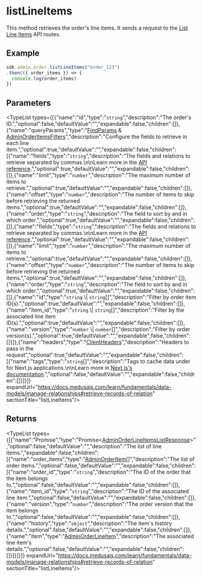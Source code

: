 
# listLineItems

This method retrieves the order's line items. It sends a request to the
[List Line Items](https://docs.medusajs.com/api/admin#orders\_getordersidlineitems)
API routes.

## Example

```ts
sdk.admin.order.listLineItems("order_123")
.then(({ order_items }) => {
  console.log(order_items)
})
```

## Parameters

<TypeList types={[{"name":"id","type":"`string`","description":"The order's ID.","optional":false,"defaultValue":"","expandable":false,"children":[]},{"name":"queryParams","type":"[FindParams](../../../../../types/HttpTypes/interfaces/types.HttpTypes.FindParams/page.mdx) & [AdminOrderItemsFilters](../../../../../types/HttpTypes/interfaces/types.HttpTypes.AdminOrderItemsFilters/page.mdx)","description":"Configure the fields to retrieve in each line item.","optional":true,"defaultValue":"","expandable":false,"children":[{"name":"fields","type":"`string`","description":"The fields and relations to retrieve separated by commas.\n\nLearn more in the [API reference](https://docs.medusajs.com/api/store#select-fields-and-relations).","optional":true,"defaultValue":"","expandable":false,"children":[]},{"name":"limit","type":"`number`","description":"The maximum number of items to retrieve.","optional":true,"defaultValue":"","expandable":false,"children":[]},{"name":"offset","type":"`number`","description":"The number of items to skip before retrieving the returned items.","optional":true,"defaultValue":"","expandable":false,"children":[]},{"name":"order","type":"`string`","description":"The field to sort by and in which order.","optional":true,"defaultValue":"","expandable":false,"children":[]},{"name":"fields","type":"`string`","description":"The fields and relations to retrieve separated by commas.\n\nLearn more in the [API reference](https://docs.medusajs.com/api/store#select-fields-and-relations).","optional":true,"defaultValue":"","expandable":false,"children":[]},{"name":"limit","type":"`number`","description":"The maximum number of items to retrieve.","optional":true,"defaultValue":"","expandable":false,"children":[]},{"name":"offset","type":"`number`","description":"The number of items to skip before retrieving the returned items.","optional":true,"defaultValue":"","expandable":false,"children":[]},{"name":"order","type":"`string`","description":"The field to sort by and in which order.","optional":true,"defaultValue":"","expandable":false,"children":[]},{"name":"id","type":"`string` \\| `string`[]","description":"Filter by order item ID(s).","optional":true,"defaultValue":"","expandable":false,"children":[]},{"name":"item_id","type":"`string` \\| `string`[]","description":"Filter by the associated line item ID(s).","optional":true,"defaultValue":"","expandable":false,"children":[]},{"name":"version","type":"`number` \\| `number`[]","description":"Filter by order version(s).","optional":true,"defaultValue":"","expandable":false,"children":[]}]},{"name":"headers","type":"[ClientHeaders](../../../types/js_sdk.admin.ClientHeaders/page.mdx)","description":"Headers to pass in the request","optional":true,"defaultValue":"","expandable":false,"children":[{"name":"tags","type":"`string`[]","description":"Tags to cache data under for Next.js applications.\n\nLearn more in [Next.js's documentation](https://nextjs.org/docs/app/building-your-application/caching#fetch-optionsnexttags-and-revalidatetag).","optional":false,"defaultValue":"","expandable":false,"children":[]}]}]} expandUrl="https://docs.medusajs.com/learn/fundamentals/data-models/manage-relationships#retrieve-records-of-relation" sectionTitle="listLineItems"/>

## Returns

<TypeList types={[{"name":"Promise","type":"Promise&#60;[AdminOrderLineItemsListResponse](../../../../../types/HttpTypes/types/types.HttpTypes.AdminOrderLineItemsListResponse/page.mdx)&#62;","optional":false,"defaultValue":"","description":"The list of line items.","expandable":false,"children":[{"name":"order_items","type":"[AdminOrderItem](../../../../../types/HttpTypes/interfaces/types.HttpTypes.AdminOrderItem/page.mdx)[]","description":"The list of order items.","optional":false,"defaultValue":"","expandable":false,"children":[{"name":"order_id","type":"`string`","description":"The ID of the order that the item belongs to.","optional":false,"defaultValue":"","expandable":false,"children":[]},{"name":"item_id","type":"`string`","description":"The ID of the associated line item.","optional":false,"defaultValue":"","expandable":false,"children":[]},{"name":"version","type":"`number`","description":"The order version that the item belongs to.","optional":false,"defaultValue":"","expandable":false,"children":[]},{"name":"history","type":"`object`","description":"The item's history details.","optional":false,"defaultValue":"","expandable":false,"children":[]},{"name":"item","type":"[AdminOrderLineItem](../../../../../types/HttpTypes/interfaces/types.HttpTypes.AdminOrderLineItem/page.mdx)","description":"The associated line item's details.","optional":false,"defaultValue":"","expandable":false,"children":[]}]}]}]} expandUrl="https://docs.medusajs.com/learn/fundamentals/data-models/manage-relationships#retrieve-records-of-relation" sectionTitle="listLineItems"/>

